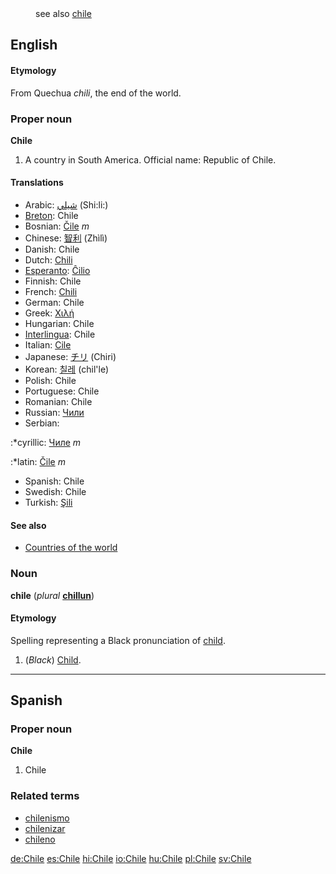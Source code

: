 :see also [[chile]]
==English==
====Etymology====
From Quechua ''chili'', the end of the world.
===Proper noun===
'''Chile'''

# A country in South America. Official name: Republic of Chile.

====Translations====
*Arabic: [[شيلي]] (Shi:li:) 
*[[Breton]]: Chile
*Bosnian: [[Čile]] ''m''
*Chinese: [[智利]] (Zhìlì)
*Danish: Chile
*Dutch: [[Chili]]
*[[Esperanto]]: [[Ĉilio]]
*Finnish: Chile
*French: [[Chili]]
*German: Chile
*Greek: [[Χιλή]]
*Hungarian: Chile
*[[Interlingua]]: Chile
*Italian: [[Cile]]
*Japanese: [[チリ]] (Chiri)
*Korean: [[칠레]] (chil'le)
*Polish: Chile
*Portuguese: Chile
*Romanian: Chile
*Russian: [[Чили]]
*Serbian:
:*cyrillic: [[Чиле]] ''m''
:*latin: [[Čile]] ''m''
*Spanish: Chile
*Swedish: Chile
*Turkish: [[Şili]]

====See also====
*[[Countries of the world]]


===Noun===
'''chile''' (''plural'' '''[[chillun]]''')

====Etymology====
Spelling representing a Black pronunciation of [[child]].

#(''Black'') [[Child]].

----

==Spanish==
===Proper noun===
'''Chile'''

# Chile

===Related terms===
*[[chilenismo]]
*[[chilenizar]]
*[[chileno]]

[[de:Chile]]
[[es:Chile]]
[[hi:Chile]]
[[io:Chile]]
[[hu:Chile]]
[[pl:Chile]]
[[sv:Chile]]